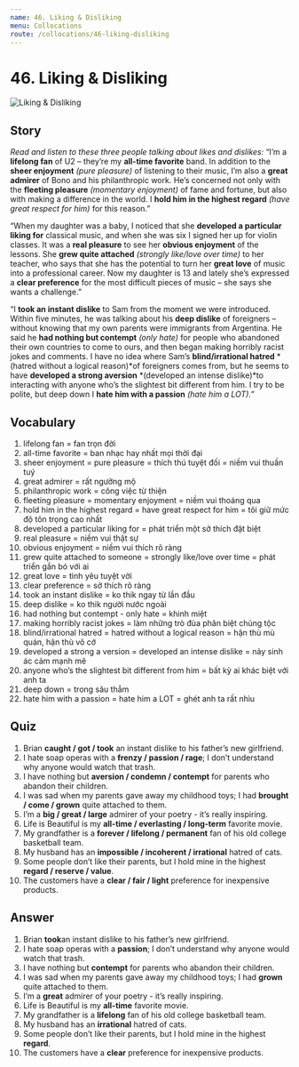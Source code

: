 ```yaml
---
name: 46. Liking & Disliking
menu: Collocations
route: /collocations/46-liking-disliking
---
```



# 46. Liking & Disliking

<Image src={likingDislikingImg} alt="Liking & Disliking" />

## Story

_Read and listen to these three people talking about likes and dislikes:_
“I’m a **lifelong fan** of U2 – they’re my **all-time favorite** band. In addition to the **sheer enjoyment** _(pure pleasure)_ of listening to their music, I’m also a **great admirer** of Bono and his philanthropic work. He’s concerned not only with the **fleeting pleasure** _(momentary enjoyment)_ of fame and fortune, but also with making a difference in the world. I **hold him in the highest regard** _(have great respect for him)_ for this reason.”

“When my daughter was a baby, I noticed that she **developed a particular liking for** classical music, and when she was six I signed her up for violin classes. It was a **real pleasure** to see her **obvious enjoyment** of the lessons. She **grew quite attached** _(strongly like/love over time)_ to her teacher, who says that she has the potential to turn her **great love** of music into a professional career. Now my daughter is 13 and lately she’s expressed a **clear preference** for the most difficult pieces of music – she says she wants a challenge.”

“I **took an instant dislike** to Sam from the moment we were introduced. Within five minutes, he was talking about his **deep dislike** of foreigners – without knowing that my own parents were immigrants from Argentina. He said he **had nothing but contempt** _(only hate)_ for people who abandoned their own countries to come to ours, and then began making horribly racist jokes and comments. I have no idea where Sam’s **blind/irrational hatred** *(hatred without a logical reason)*of foreigners comes from, but he seems to have **developed a strong aversion** *(developed an intense dislike)*to interacting with anyone who’s the slightest bit different from him. I try to be polite, but deep down I **hate him with a passion** _(hate him a LOT)._”

## Vocabulary

1. lifelong fan = fan trọn đời
2. all-time favorite = ban nhạc hay nhất mọi thời đại
3. sheer enjoyment = pure pleasure = thích thú tuyệt đối = niềm vui thuần tuý
4. great admirer = rất ngưỡng mộ
5. philanthropic work = công việc từ thiện
6. fleeting pleasure = momentary enjoyment = niềm vui thoáng qua
7. hold him in the highest regard = have great respect for him = tôi giữ mức độ tôn trọng cao nhất
8. developed a particular liking for = phát triển một sở thích đặt biệt
9. real pleasure = niềm vui thật sự
10. obvious enjoyment = niềm vui thích rõ ràng
11. grew quite attached to someone = strongly like/love over time = phát triển gắn bó với ai
12. great love = tình yêu tuyệt vời
13. clear preference = sở thích rõ ràng
14. took an instant dislike = ko thik ngay từ lần đầu
15. deep dislike = ko thik người nước ngoài
16. had nothing but contempt - only hate = khinh miệt
17. making horribly racist jokes = làm những trò đùa phân biệt chủng tộc
18. blind/irrational hatred = hatred without a logical reason = hận thù mù quán, hận thù vô cớ
19. developed a strong a version = developed an intense dislike = nảy sinh ác cảm mạnh mẽ
20. anyone who’s the slightest bit different from him = bất kỳ ai khác biệt với anh ta
21. deep down = trong sâu thẳm
22. hate him with a passion = hate him a LOT = ghét anh ta rất nhìu

## Quiz

1. Brian **caught / got / took** an instant dislike to his father’s new girlfriend.
2. I hate soap operas with a **frenzy / passion / rage**; I don’t understand why anyone would watch that trash.
3. I have nothing but **aversion / condemn / contempt** for parents who abandon their children.
4. I was sad when my parents gave away my childhood toys; I had **brought / come / grown** quite attached to them.
5. I’m a **big / great / large** admirer of your poetry - it’s really inspiring.
6. Life is Beautiful is my **all-time / everlasting / long-term** favorite movie.
7. My grandfather is a **forever / lifelong / permanent** fan of his old college basketball team.
8. My husband has an **impossible / incoherent / irrational** hatred of cats.
9. Some people don’t like their parents, but I hold mine in the highest **regard / reserve / value**.
10. The customers have a **clear / fair / light** preference for inexpensive products.

## Answer

1. Brian **took**an instant dislike to his father’s new girlfriend.
2. I hate soap operas with a **passion**; I don’t understand why anyone would watch that trash.
3. I have nothing but **contempt** for parents who abandon their children.
4. I was sad when my parents gave away my childhood toys; I had **grown** quite attached to them.
5. I’m a **great** admirer of your poetry - it’s really inspiring.
6. Life is Beautiful is my **all-time** favorite movie.
7. My grandfather is a **lifelong** fan of his old college basketball team.
8. My husband has an **irrational** hatred of cats.
9. Some people don’t like their parents, but I hold mine in the highest **regard**.
10. The customers have a **clear** preference for inexpensive products.
